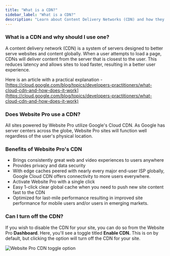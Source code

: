 ```yaml
---
title: "What is a CDN?"
sidebar_label: "What is a CDN?"
description: "Learn about Content Delivery Networks (CDN) and how they are used in Website Pro"
---
```


### **What is a CDN and why should I use one?**

A content delivery network (CDN) is a system of servers designed to better serve websites and content globally. When a user attempts to load a page, CDNs will deliver content from the server that is closest to the user. This reduces latency and allows sites to load faster, resulting in a better user experience.

Here is an article with a practical explanation - [https://cloud.google.com/blog/topics/developers-practitioners/what-cloud-cdn-and-how-does-it-work](https://cloud.google.com/blog/topics/developers-practitioners/what-cloud-cdn-and-how-does-it-work) 

### **Does Website Pro use a CDN?**

All sites powered by Website Pro utilize Google's Cloud CDN. As Google has server centers across the globe, Website Pro sites will function well regardless of the user's physical location.

### **Benefits of Website Pro's CDN**

- Brings consistently great web and video experiences to users anywhere
- Provides privacy and data security
- With edge caches peered with nearly every major end-user ISP globally, Google Cloud CDN offers connectivity to more users everywhere.
- Activate Website Pro with a single click
- Easy 1-click clear global cache when you need to push new site content fast to the CDN
- Optimized for last-mile performance resulting in improved site performance for mobile users and/or users in emerging markets.

### **Can I turn off the CDN?**

If you wish to disable the CDN for your site, you can do so from the Website Pro **Dashboard**. Here, you'll see a toggle titled **Enable CDN.** This is on by default, but clicking the option will turn off the CDN for your site.


![Website Pro CDN toggle option](/img/vendasta-products-website-faqs/cdn-toggle.png)